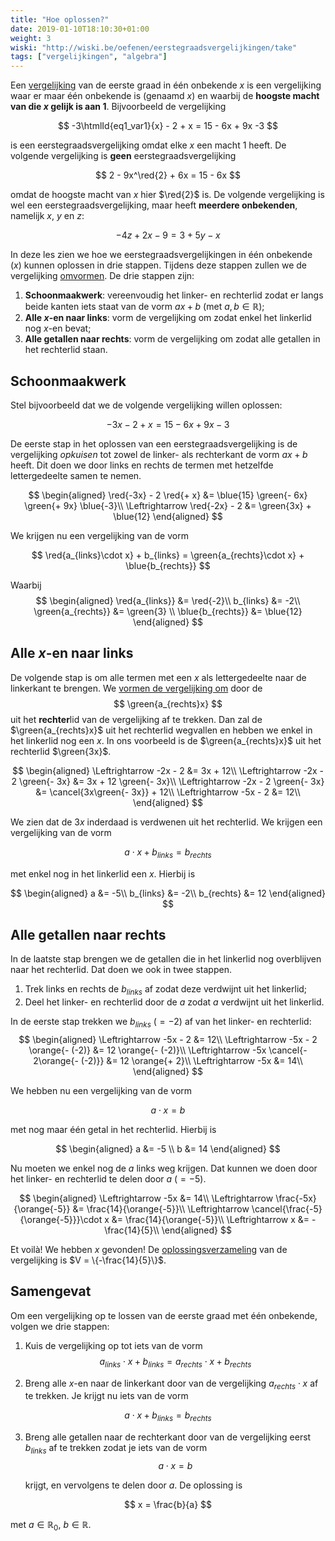 ```yaml
---
title: "Hoe oplossen?"
date: 2019-01-10T18:10:30+01:00
weight: 3
wiski: "http://wiski.be/oefenen/eerstegraadsvergelijkingen/take"
tags: ["vergelijkingen", "algebra"]
---
```


Een [vergelijking](../intro) van de eerste graad in één onbekende $x$ is een vergelijking
waar er maar één onbekende is <Mute>(genaamd $x$)</Mute> en waarbij de
**hoogste macht van die $x$ gelijk is aan $1$**. Bijvoorbeeld de
vergelijking


$$
-3\htmlId{eq1_var1}{x} - 2 + x = 15 - 6x + 9x -3
$$


is een eerstegraadsvergelijking omdat elke $x$ een macht $1$ heeft.
De volgende vergelijking is **geen** eerstegraadsvergelijking


$$
2 - 9x^\red{2} + 6x = 15 - 6x
$$


omdat de hoogste macht van $x$ hier $\red{2}$ is. De volgende vergelijking is
wel een eerstegraadsvergelijking, maar heeft **meerdere onbekenden**, namelijk
$x$, $y$ en $z$:


$$
-4z + 2x -9 = 3 + 5y - x
$$


In deze les zien we hoe we eerstegraadsvergelijkingen in één onbekende ($x$)
kunnen oplossen in drie stappen. Tijdens deze stappen zullen we de vergelijking
[omvormen](../omvormen).
De drie stappen zijn:

1. **Schoonmaakwerk**: vereenvoudig het linker- en rechterlid zodat er langs
   beide kanten iets staat van de vorm $a x + b$
   (met $a, b \in \mathbb{R}$);
2. **Alle $x$-en naar links**: vorm de vergelijking om zodat enkel het
   linkerlid nog $x$-en bevat;
3. **Alle getallen naar rechts**: vorm de vergelijking om zodat alle getallen in
   het rechterlid staan.

## Schoonmaakwerk

Stel bijvoorbeeld dat we de volgende vergelijking willen oplossen:


$$
-3x - 2 + x = 15 - 6x + 9x -3
$$


De eerste stap in het oplossen van een eerstegraadsvergelijking is de
vergelijking _opkuisen_ tot zowel de linker- als rechterkant de vorm $ax + b$
heeft. Dit doen we door links en rechts de termen met hetzelfde lettergedeelte samen
te nemen.

$$
\begin{aligned}
\red{-3x} - 2 \red{+ x} &= \blue{15}
\green{- 6x}
\green{+ 9x} \blue{-3}\\
 \Leftrightarrow \red{-2x} - 2 &= \green{3x} + \blue{12}
\end{aligned}
$$

We krijgen nu een vergelijking van de vorm

$$
\red{a_{links}\cdot x} + b_{links} = \green{a_{rechts}\cdot x} + \blue{b_{rechts}}
$$


Waarbij
$$
\begin{aligned}
\red{a_{links}} &= \red{-2}\\
 b_{links} &= -2\\
 \green{a_{rechts}} &= \green{3} \\
 \blue{b_{rechts}} &= \blue{12}
\end{aligned}
$$

## Alle $x$-en naar links

De volgende stap is om alle termen met een $x$ als lettergedeelte naar de
linkerkant te brengen. We [vormen de vergelijking om](../omvormen) door de
$$
\green{a_{rechts}x}
$$
uit het **rechter**lid van de vergelijking af te trekken. Dan zal de
$\green{a_{rechts}x}$ uit het
rechterlid wegvallen en hebben we enkel in het linkerlid nog een $x$.
In ons voorbeeld is de $\green{a_{rechts}x}$ uit het rechterlid $\green{3x}$.

$$
\begin{aligned}
\Leftrightarrow -2x - 2 &= 3x + 12\\
 \Leftrightarrow -2x - 2 \green{- 3x} &= 3x + 12 \green{- 3x}\\
 \Leftrightarrow -2x - 2 \green{- 3x} &= \cancel{3x\green{- 3x}} + 12\\
 \Leftrightarrow -5x - 2 &= 12\\
\end{aligned}
$$

We zien dat de $3x$ inderdaad is verdwenen uit het rechterlid.
We krijgen een vergelijking van de vorm


$$
a\cdot x + b_{links} = b_{rechts}
$$


met enkel nog in het linkerlid een $x$. Hierbij is

$$
\begin{aligned}
a &= -5\\
 b_{links} &= -2\\
 b_{rechts} &= 12
\end{aligned}
$$

## Alle getallen naar rechts

In de laatste stap brengen we de getallen die in het linkerlid nog overblijven
naar het rechterlid. Dat doen we ook in twee stappen.

1. Trek links en rechts de $b_{links}$ af zodat deze verdwijnt uit het linkerlid;
2. Deel het linker- en rechterlid door de $a$ zodat $a$ verdwijnt uit het
   linkerlid.

In de eerste stap trekken we $b_{links}$ <Mute>($= -2$)</Mute> af van het linker- en rechterlid:
$$
\begin{aligned}
\Leftrightarrow -5x - 2 &= 12\\
 \Leftrightarrow -5x - 2 \orange{- (-2)} &= 12 \orange{- (-2)}\\
 \Leftrightarrow -5x \cancel{- 2\orange{- (-2)}} &= 12 \orange{+ 2}\\
 \Leftrightarrow -5x &= 14\\
\end{aligned}
$$

We hebben nu een vergelijking van de vorm


$$
a\cdot x = b
$$


met nog maar één getal in het rechterlid. Hierbij is

$$
\begin{aligned}
a &= -5 \\
 b &= 14
\end{aligned}
$$

Nu moeten we enkel nog de $a$ links weg krijgen. Dat kunnen we doen door het
linker- en rechterlid te delen door $a$ <Mute>($= -5$)</Mute>.

$$
\begin{aligned}
\Leftrightarrow -5x &= 14\\
 \Leftrightarrow \frac{-5x}{\orange{-5}} &= \frac{14}{\orange{-5}}\\
 \Leftrightarrow \cancel{\frac{-5}{\orange{-5}}}\cdot x &= \frac{14}{\orange{-5}}\\
 \Leftrightarrow x &= -\frac{14}{5}\\
\end{aligned}
$$

Et voilà! We hebben $x$ gevonden! De [oplossingsverzameling](../intro#oplossingsverzameling) van de vergelijking
is $V = \{-\frac{14}{5}\}$.

## Samengevat

<Attention title="Oplossen van een vergelijking in de eerste graad met één onbekende">

Om een vergelijking op te lossen van de eerste graad met één onbekende, volgen we drie stappen:

1. Kuis de vergelijking op tot iets van de vorm 
$$
a_{links}\cdot x + b_{links} = a_{rechts}\cdot x + b_{rechts}
$$

2. Breng alle $x$-en naar de linkerkant door van de vergelijking
   $a_{rechts}\cdot x$ af te trekken. Je krijgt nu iets van de vorm
   
$$
a\cdot x + b_{links} = b_{rechts}
$$

3. Breng alle getallen naar de rechterkant door van de vergelijking eerst
   $b_{links}$ af te trekken zodat je iets van de vorm 
$$
a\cdot x = b
$$

   krijgt, en vervolgens te delen door $a$.
   De oplossing is
   
$$
x = \frac{b}{a}
$$

   met $a \in \mathbb{R}_0$, $b \in \mathbb{R}$.

</Attention>

